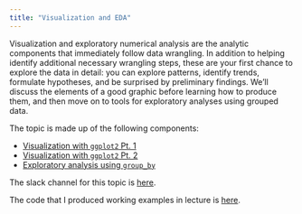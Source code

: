 ```yaml
---
title: "Visualization and EDA"
---
```


Visualization and exploratory numerical analysis are the analytic components that immediately follow data wrangling. In addition to helping identify additional necessary wrangling steps, these are your first chance to explore the data in detail: you can explore patterns, identify trends, formulate hypotheses, and be surprised by preliminary findings. We'll discuss the elements of a good graphic before learning how to produce them, and then move on to tools for exploratory analyses using grouped data.  

The topic is made up of the following components:

* [Visualization with `ggplot2` Pt. 1](visualization_pt1.html)
* [Visualization with `ggplot2` Pt. 2](visualization_pt2.html)
* [Exploratory analysis using `group_by`](exploratory_analysis.html)

The slack channel for this topic is [here](https://p8105fall2019.slack.com/messages/CN01ALHR7).

The code that I produced working examples in lecture is [here]().